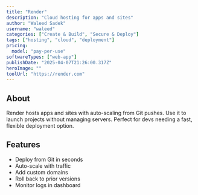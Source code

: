 ---
title: "Render"
description: "Cloud hosting for apps and sites"
author: "Waleed Sadek"
username: "waleed"
categories: ["Create & Build", "Secure & Deploy"]
tags: ["hosting", "cloud", "deployment"]
pricing:
  model: "pay-per-use"
softwareTypes: ["web-app"]
publishDate: "2025-04-07T21:26:00.317Z"
heroImage: ""
toolUrl: "https://render.com"
---
## About
Render hosts apps and sites with auto-scaling from Git pushes. Use it to launch projects without managing servers. Perfect for devs needing a fast, flexible deployment option.

## Features
- Deploy from Git in seconds
- Auto-scale with traffic
- Add custom domains
- Roll back to prior versions
- Monitor logs in dashboard